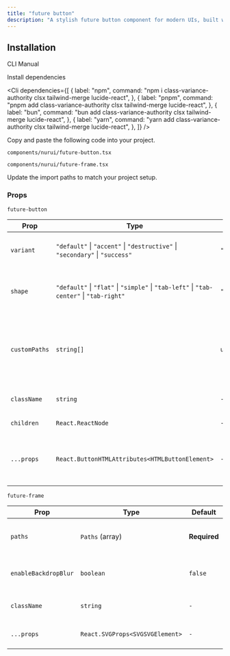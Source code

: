 ```yaml
---
title: "future button"
description: "A stylish future button component for modern UIs, built with accessibility and animation in mind."
---
```


<ComponentPreview componentName="futureButton" />

## Installation

<Tabs defaultValue="cli">

<TabsList>
  <TabsTrigger value="cli">CLI</TabsTrigger>
  <TabsTrigger value="manual">Manual</TabsTrigger>
</TabsList>

<TabsContent value="cli">
  <Cli />
</TabsContent>

<TabsContent value="manual">

<Steps>

<Step>Install dependencies</Step>

<Cli
  dependencies={[
    {
      label: "npm",
      command:
        "npm i class-variance-authority clsx tailwind-merge lucide-react",
    },
    {
      label: "pnpm",
      command:
        "pnpm add class-variance-authority clsx tailwind-merge lucide-react",
    },
    {
      label: "bun",
      command:
        "bun add class-variance-authority clsx tailwind-merge lucide-react",
    },
    {
      label: "yarn",
      command:
        "yarn add class-variance-authority clsx tailwind-merge lucide-react",
    },
  ]}
/>

<Step>Copy and paste the following code into your project.</Step>

`components/nurui/future-button.tsx`

<CodeBlock componentName="futureButton" fileName="future-button" />

`components/nurui/future-frame.tsx`

<CodeBlock componentName="futureButton" fileName="future-frame" />

<Step>Update the import paths to match your project setup.</Step>

</Steps>

</TabsContent>

</Tabs>

### Props

`future-button`

| Prop          | Type                                                                                     | Default     | Description                                                                    |
| ------------- | ---------------------------------------------------------------------------------------- | ----------- | ------------------------------------------------------------------------------ |
| `variant`     | `"default"` \| `"accent"` \| `"destructive"` \| `"secondary"` \| `"success"`             | `"default"` | Controls color theme and drop-shadow style.                                    |
| `shape`       | `"default"` \| `"flat"` \| `"simple"` \| `"tab-left"` \| `"tab-center"` \| `"tab-right"` | `"default"` | Visual button shape and corresponding SVG frame style.                         |
| `customPaths` | `string[]`                                                                               | `undefined` | Custom SVG path definitions (as JSON strings) for the button's animated frame. |
| `className`   | `string`                                                                                 | `-`         | Additional Tailwind classes.                                                   |
| `children`    | `React.ReactNode`                                                                        | `-`         | Button label or inner content.                                                 |
| `...props`    | `React.ButtonHTMLAttributes<HTMLButtonElement>`                                          | `-`         | All standard HTML `<button>` attributes like `onClick`, `type`, `disabled`.    |

`future-frame`

| Prop                 | Type                            | Default      | Description                                              |
| -------------------- | ------------------------------- | ------------ | -------------------------------------------------------- |
| `paths`              | `Paths` (array)                 | **Required** | SVG shape definitions with styling and command points.   |
| `enableBackdropBlur` | `boolean`                       | `false`      | Enables background blur filter using `<feGaussianBlur>`. |
| `className`          | `string`                        | `-`          | Additional Tailwind classes for the container.           |
| `...props`           | `React.SVGProps<SVGSVGElement>` | `-`          | All standard SVG element attributes.                     |